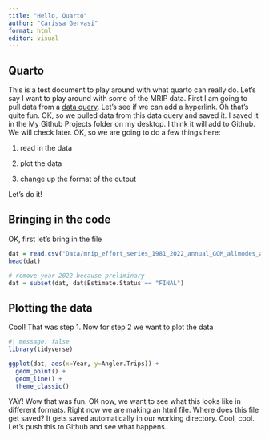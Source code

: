 ```yaml
---
title: "Hello, Quarto"
author: "Carissa Gervasi"
format: html
editor: visual
---
```


## Quarto

This is a test document to play around with what quarto can really do. Let's say I want to play around with some of the MRIP data. First I am going to pull data from a [data query](https://www.fisheries.noaa.gov/data-tools/recreational-fisheries-statistics-queries). Let's see if we can add a hyperlink. Oh that's quite fun. OK, so we pulled data from this data query and saved it. I saved it in the My Github Projects folder on my desktop. I think it will add to Github. We will check later. OK, so we are going to do a few things here:

1.  read in the data

2.  plot the data

3.  change up the format of the output

Let's do it!

## Bringing in the code

OK, first let's bring in the file

```r
dat = read.csv("Data/mrip_effort_series_1981_2022_annual_GOM_allmodes_allareas.csv")
head(dat)

# remove year 2022 because preliminary
dat = subset(dat, dat$Estimate.Status == "FINAL")

```

## Plotting the data

Cool! That was step 1. Now for step 2 we want to plot the data

```r
#| message: false
library(tidyverse)

ggplot(dat, aes(x=Year, y=Angler.Trips)) +
  geom_point() +
  geom_line() +
  theme_classic()
```

YAY! Wow that was fun. OK now, we want to see what this looks like in different formats. Right now we are making an html file. Where does this file get saved? It gets saved automatically in our working directory. Cool, cool. Let's push this to Github and see what happens.
